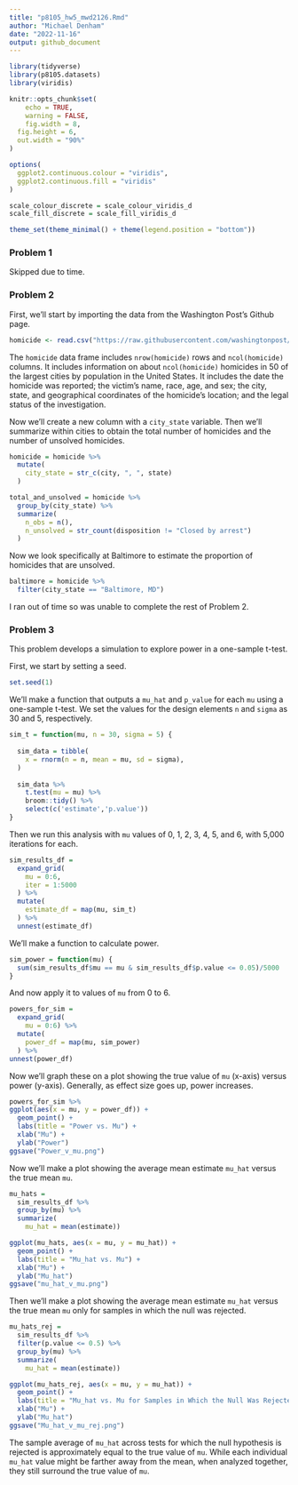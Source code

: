 ```yaml
---
title: "p8105_hw5_mwd2126.Rmd"
author: "Michael Denham"
date: "2022-11-16"
output: github_document
---
```


```r
library(tidyverse)
library(p8105.datasets)
library(viridis)

knitr::opts_chunk$set(
	echo = TRUE,
	warning = FALSE,
	fig.width = 8, 
  fig.height = 6,
  out.width = "90%"
)

options(
  ggplot2.continuous.colour = "viridis",
  ggplot2.continuous.fill = "viridis"
)

scale_colour_discrete = scale_colour_viridis_d
scale_fill_discrete = scale_fill_viridis_d

theme_set(theme_minimal() + theme(legend.position = "bottom"))
```

### Problem 1

Skipped due to time.

### Problem 2

First, we'll start by importing the data from the Washington Post's Github page.
```r
homicide <- read.csv("https://raw.githubusercontent.com/washingtonpost/data-homicides/master/homicide-data.csv")
```

The `homicide` data frame includes `nrow(homicide)` rows and `ncol(homicide)` columns. It includes information on about `ncol(homicide)` homicides in 50 of the largest cities by population in the United States. It includes the date the homicide was reported; the victim's name, race, age, and sex; the city, state, and geographical coordinates of the homicide's location; and the legal status of the investigation.

Now we'll create a new column with a `city_state` variable. Then we'll summarize within cities to obtain the total number of homicides and the number of unsolved homicides.

```r
homicide = homicide %>% 
  mutate(
    city_state = str_c(city, ", ", state)
  )

total_and_unsolved = homicide %>% 
  group_by(city_state) %>% 
  summarize(
    n_obs = n(),
    n_unsolved = str_count(disposition != "Closed by arrest")
  )
```

Now we look specifically at Baltimore to estimate the proportion of homicides that are unsolved.

```r
baltimore = homicide %>%
  filter(city_state == "Baltimore, MD")

```

I ran out of time so was unable to complete the rest of Problem 2.

### Problem 3

This problem develops a simulation to explore power in a one-sample t-test.

First, we start by setting a seed.

```r
set.seed(1)
```

We'll make a function that outputs a `mu_hat` and `p_value` for each `mu` using a one-sample t-test. 
We set the values for the design elements `n` and `sigma` as 30 and 5, respectively.

```r
sim_t = function(mu, n = 30, sigma = 5) {
  
  sim_data = tibble(
    x = rnorm(n = n, mean = mu, sd = sigma),
  )
  
  sim_data %>% 
    t.test(mu = mu) %>%
    broom::tidy() %>% 
    select(c('estimate','p.value'))
}
```

Then we run this analysis with `mu` values of 0, 1, 2, 3, 4, 5, and 6, with 5,000 iterations for each.

```r
sim_results_df = 
  expand_grid(
    mu = 0:6,
    iter = 1:5000
  ) %>% 
  mutate(
    estimate_df = map(mu, sim_t)
  ) %>% 
  unnest(estimate_df)
```

We'll make a function to calculate power.

```r
sim_power = function(mu) {
  sum(sim_results_df$mu == mu & sim_results_df$p.value <= 0.05)/5000
}
```

And now apply it to values of `mu` from 0 to 6.

```r
powers_for_sim = 
  expand_grid(
    mu = 0:6) %>% 
  mutate(
    power_df = map(mu, sim_power)
  ) %>% 
unnest(power_df)
```

Now we'll graph these on a plot showing the true value of `mu` (x-axis) versus power (y-axis).
Generally, as effect size goes up, power increases.

```r
powers_for_sim %>% 
ggplot(aes(x = mu, y = power_df)) + 
  geom_point() +
  labs(title = "Power vs. Mu") +
  xlab("Mu") +
  ylab("Power")
ggsave("Power_v_mu.png")
```
Now we'll make a plot showing the average mean estimate `mu_hat` versus the true mean `mu`.

```r
mu_hats =
  sim_results_df %>% 
  group_by(mu) %>% 
  summarize(
    mu_hat = mean(estimate))

ggplot(mu_hats, aes(x = mu, y = mu_hat)) + 
  geom_point() +
  labs(title = "Mu_hat vs. Mu") +
  xlab("Mu") +
  ylab("Mu_hat")
ggsave("mu_hat_v_mu.png")
```
Then we'll make a plot showing the average mean estimate `mu_hat` versus the true mean `mu` only for samples in which the null was rejected.

```r
mu_hats_rej =
  sim_results_df %>%
  filter(p.value <= 0.5) %>% 
  group_by(mu) %>% 
  summarize(
    mu_hat = mean(estimate))

ggplot(mu_hats_rej, aes(x = mu, y = mu_hat)) + 
  geom_point() +
  labs(title = "Mu_hat vs. Mu for Samples in Which the Null Was Rejected") +
  xlab("Mu") +
  ylab("Mu_hat")
ggsave("Mu_hat_v_mu_rej.png")
```
The sample average of `mu_hat` across tests for which the null hypothesis is rejected is approximately equal to the true value of `mu`. While each individual `mu_hat` value might be farther away from the mean, when analyzed together, they still surround the true value of `mu`.
